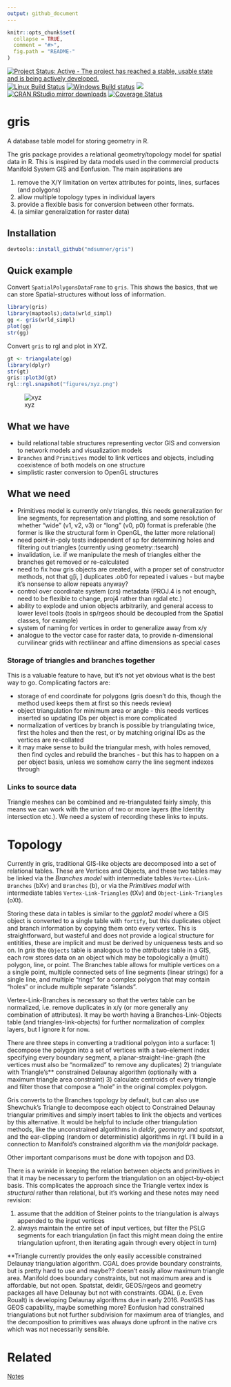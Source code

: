 ```yaml
---
output: github_document
---
```


<!-- README.md is generated from README.Rmd. Please edit that file -->

```r
knitr::opts_chunk$set(
  collapse = TRUE,
  comment = "#>",
  fig.path = "README-"
)
```

[![Project Status: Active - The project has reached a stable, usable state and is being actively developed.](http://www.repostatus.org/badges/latest/active.svg)](http://www.repostatus.org/#active)
[![Linux Build Status](https://travis-ci.org/mdsumner/gris.svg?branch=master)](https://travis-ci.org/mdsumner/gris)
[![Windows Build status](https://ci.appveyor.com/api/projects/status/github/mdsumner/gris?svg=true)](https://ci.appveyor.com/project/mdsumner/gris)
[![](http://www.r-pkg.org/badges/version/gris)](http://cran.rstudio.com/web/packages/gris/index.html)
[![CRAN RStudio mirror downloads](http://cranlogs.r-pkg.org/badges/gris)](http://cran.r-project.org/web/packages/gris/index.html)
[![Coverage Status](https://img.shields.io/codecov/c/github/mdsumner/gris/master.svg)](https://codecov.io/github/mdsumner/gris?branch=master)

# gris

A database table model for storing geometry in R. 


The gris package provides a relational geometry/topology model for spatial data in R. This is inspired by data models used in the commercial products Manifold System GIS and Eonfusion. The main aspirations are

1. remove the X/Y limitation on vertex attributes for points, lines, surfaces (and polygons)
2. allow multiple topology types in individual layers
3. provide a flexible basis for conversion between other formats.
4. (a similar generalization for raster data)

## Installation

```r
devtools::install_github("mdsumner/gris")
```

## Quick example

Convert `SpatialPolygonsDataFrame` to `gris`.  This shows the basics, that we can store Spatial-structures without loss of information. 

```r
library(gris)
library(maptools);data(wrld_simpl)
gg <- gris(wrld_simpl)
plot(gg)
str(gg)
```
Convert `gris` to rgl and plot in XYZ. 

```r
gt <- triangulate(gg)
library(dplyr)
str(gt)
gris::plot3d(gt)
rgl::rgl.snapshot("figures/xyz.png")
```

![xyz](figures/xyz.png)


## What we have 
 
*  build relational table structures representing vector GIS and conversion to network models and visualization models
* `Branches` and `Primitives` model to link vertices and objects, including coexistence of both models on one structure
* simplistic raster conversion to OpenGL structures 

## What we need

* Primitives model is currently only triangles, this needs generalization for line segments, for representation and plotting, and some resolution of whether "wide" (v1, v2, v3) or "long" (v0, p0) format is preferable (the former is like the structural form in OpenGL, the latter more relational)
* need point-in-poly tests independent of sp for determining holes and filtering out triangles (currently using geometry::tsearch)
* invalidation, i.e. if we manipulate the mesh of triangles either the branches get removed or re-calculated
* need to fix how gris objects are created, with a proper set of constructor methods, not that  g[i, ] duplicates .ob0 for repeated i values - but maybe it's nonsense to allow repeats anyway?
* control over coordinate system (crs) metadata (PROJ.4 is not enough, need to be flexible to change, proj4 rather than rgdal etc.)
* ability to explode and union objects arbitrarily, and general access to lower level tools (tools in sp/rgeos should be decoupled from the Spatial classes, for example)
* system of naming for vertices in order to generalize away from x/y 
* analogue to the vector case for raster data, to provide n-dimensional curvilinear grids with rectilinear and affine dimensions as special cases

### Storage of triangles and branches together

This is a valuable feature to have, but it's not yet obvious what is the best way to go. Complicating factors are: 

* storage of end coordinate for polygons (gris doesn't do this, though the method used keeps them at first so this needs review)
* object triangulation for minimum area or angle - this needs vertices inserted so updating IDs per object is more complicated
* normalization of vertices by branch is possible by triangulating twice, first the holes and then the rest, or by matching original IDs as the vertices are re-collated
* it may make sense to build the triangular mesh, with holes removed, then find cycles and rebuild the branches - but this has to happen on a per object basis, unless we somehow carry the line segment indexes through


### Links to source data

Triangle meshes can be combined and re-triangulated fairly simply, this means we can work with the union of two or more layers (the Identity intersection etc.). We need a system of recording these links to inputs. 



# Topology

Currently in gris, traditional GIS-like objects are decomposed into a set of relational tables. These are Vertices and Objects, and these two tables may be linked via the *Branches model* with intermediate tables `Vertex-Link-Branches` (bXv) and `Branches` (b), or via the *Primitives model* with intermediate tables  `Vertex-Link-Triangles` (tXv) and `Object-Link-Triangles` (oXt). 

Storing these data in tables is similar to the *ggplot2 model* where a GIS object is converted to a single table with `fortify`, but this duplicates object and branch information by copying them onto every vertex. This is straightforward, but wasteful and does not provide a logical structure for entitities, these are implicit and must be derived by uniqueness tests and so on. In *gris* the `Objects` table is analogous to the *attributes* table in a GIS, each row stores data on an object which may be topologically a (multi) polygon,  line, or  point. The Branches table allows for multiple vertices on a a single point, multiple connected sets of line segments (linear strings) for a single line, and multiple "rings" for a complex polygon that may contain "holes" or include multiple separate "islands". 

Vertex-Link-Branches is necessary so that the vertex table can be normalized, i.e. remove duplicates in x/y (or more generally any combination of attributes). It may be worth having a Branches-Link-Objects table (and triangles-link-objects)  for further normalization of complex layers, but I ignore it for now. 

There are three steps in converting a traditional polygon into a surface: 1) decompose the polygon into a set of vertices with a two-element index specifying every boundary segment, a planar-straight-line-graph (the vertices must also be "normalized" to remove any duplicates) 2) triangulate with Triangle's** constrained Delaunay algorithm (optionally with a maximum triangle area constraint) 3) calculate centroids of every triangle and filter those that compose a "hole" in the original complex polygon. 

Gris converts to the Branches topology by default, but can also use Shewchuk's Triangle to decompose each object to Constrained Delaunay triangular primitives and simply insert tables to link the objects and vertices by this alternative. It would be helpful to include other triangulation methods, like the unconstrained algorithms in  *deldir*, *geometry* and *spatstat*, and the ear-clipping (random or deterministic) algorithms in *rgl*. I'll build in a connection to Manifold's constrained algorithm via the *manifoldr* package. 

Other important comparisons must be done with topojson and D3. 

There is a wrinkle in keeping the relation between objects and primitives in that it may be necessary to perform the triangulation on an object-by-object basis. This complicates the approach since the Triangle vertex index is *structural* rather than relational, but it's working and these notes may need revision: 

1) assume that the addition of Steiner points to the triangulation is always appended to the input vertices
2) always maintain the entire set of input vertices, but filter the PSLG segments for each triangulation (in fact this might mean doing the entire triangulation upfront, then iterating again through every object in turn)

**Triangle currently provides the only easily accessible constrained Delaunay triangulation algorithm. CGAL does provide boundary constraints, but is pretty hard to use and maybe?? doesn't easily allow maximum triangle area. Manifold does boundary constraints, but not maximum area and is affordable, but not open. Spatstat, deldir, GEOS/rgeos and geometry packages all have Delaunay but not with constraints. GDAL (i.e. Even Roualt) is developing Delaunay algorithms due in early 2016. PostGIS has GEOS capability, maybe something more? Eonfusion had constrained triangulations but not further subdivision for maximum area of triangles, and the decomposition to primitives was always done upfront in the native crs which was not necessarily sensible. 


# Related

[Notes](notes_links.md)
